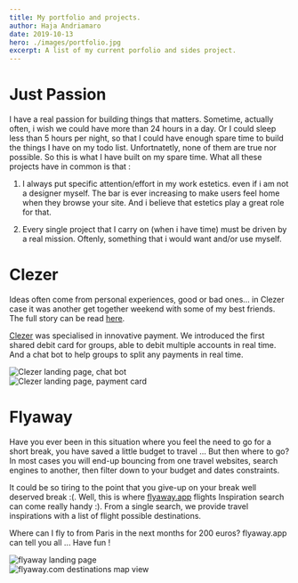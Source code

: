 ```yaml
---
title: My portfolio and projects.
author: Haja Andriamaro
date: 2019-10-13
hero: ./images/portfolio.jpg
excerpt: A list of my current porfolio and sides project.
---
```


# Just Passion 

I have a real passion for building things that matters. Sometime, actually often, i wish we could have more than 24 hours in a day.
Or I could sleep less than 5 hours per night, so that I could have enough spare time to build the things I have on my todo list. Unfortnatetly, none of them are true nor possible. 
So this is what I have built on my spare time. 
What all these projects have in common is that :

1. I always put specific attention/effort in my work estetics. even if i am not a designer
myself. The bar is ever increasing to make users feel home when they browse your site. And i believe that estetics
play a great role for that.    

2. Every single project that I carry on (when i have time) must be driven by a real mission. Oftenly, something 
that i would want and/or use myself.

# Clezer

Ideas often come from personal experiences, good or bad ones… in Clezer case it was another get together weekend
with some of my best friends. The full story can be read [here](https://medium.com/clezer/the-light-bulb-week-end-how-clezer-became-an-evidence-1be8cca4963f).

[Clezer](http://clezer.com) was specialised in innovative payment. We introduced the first shared debit card for groups, able to debit multiple accounts in real time.
And a chat bot to help groups to split any payments in real time.

<div class="Image__Medium">
  <img src="./images/clezer-1.png" alt="Clezer landing page, chat bot" />
</div>

<div class="Image__Medium">
  <img src="./images/clezer-2.png" alt="Clezer landing page, payment card" />
</div>


# Flyaway

Have you ever been in this situation where you feel the need to go for a short break, 
you have saved a little budget to travel ... But then where to go? 
In most cases you will end-up bouncing from one travel websites, search engines to another, then filter down to your budget 
and dates constraints. 

It could be so tiring to the point that you give-up on your break well deserved break :(. 
Well, this is where [flyaway.app](http://flyaway.app) flights Inspiration search can come really handy :). 
From a single search, we provide travel inspirations with a list of flight possible destinations.

Where can I fly to from Paris in the next months for 200 euros? flyaway.app can tell you all ... Have fun !

<div class="Image__Medium">
  <img src="./images/flyaway.png" alt="flyaway landing page" />
</div>


<div class="Image__Medium">
  <img src="./images/map-2.png" alt="flyaway.com destinations map view" />
</div>
